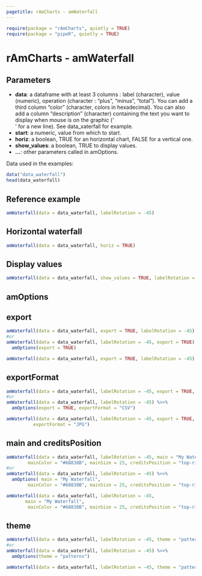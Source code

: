 ```yaml
---
pagetitle: rAmCharts - amWaterfall
---
```


```r
require(package = "rAmCharts", quietly = TRUE)
require(package = "pipeR", quietly = TRUE)
```

<h1>rAmCharts - amWaterfall</h1>

## Parameters

* __data__: a dataframe with at least 3 columns : label (character), value (numeric), operation (character : "plus", "minus", "total"). You can add a third column "color" (character, colors in hexadecimal). You can also add a column "description" (character) containing the text you want to display when mouse is on the graphic ('<br>' for a new line). See data_xaterfall for example.
* __start__: a numeric, value from which to start.
* __horiz__: a boolean, TRUE for an horizontal chart, FALSE for a vertical one.
* __show_values__: a boolean, TRUE to display values.
* __...__: other parameters called in amOptions. 

Data used in the examples:
```r
data("data_waterfall")
head(data_waterfall)
```

## Reference example

```r
amWaterfall(data = data_waterfall, labelRotation = -45)
```

## Horizontal waterfall
```r
amWaterfall(data = data_waterfall, horiz = TRUE)
```

## Display values
```r
amWaterfall(data = data_waterfall, show_values = TRUE, labelRotation = -45)
```

<h2 class="partdivtitle">amOptions</h2>

## export
```r
amWaterfall(data = data_waterfall, export = TRUE, labelRotation = -45)
#or
amWaterfall(data = data_waterfall, labelRotation = -45, export = TRUE) %>>% 
  amOptions(export = TRUE)
```
```r
amWaterfall(data = data_waterfall, export = TRUE, labelRotation = -45)
```
  
## exportFormat
```r
amWaterfall(data = data_waterfall, labelRotation = -45, export = TRUE, exportFormat = "JPG")
#or
amWaterfall(data = data_waterfall, labelRotation = -45) %>>% 
  amOptions(export = TRUE, exportFormat = "CSV")
```
```r
amWaterfall(data = data_waterfall, labelRotation = -45, export = TRUE, 
          exportFormat = "JPG")
```

## main and creditsPosition
```r
amWaterfall(data = data_waterfall, labelRotation = -45, main = "My Waterfall",
        mainColor = "#68838B", mainSize = 25, creditsPosition = "top-right")
#or
amWaterfall(data = data_waterfall, labelRotation = -45) %>>% 
  amOptions( main = "My Waterfall",
        mainColor = "#68838B", mainSize = 25, creditsPosition = "top-right")
```
```r
amWaterfall(data = data_waterfall, labelRotation = -45, 
       main = "My Waterfall",
        mainColor = "#68838B", mainSize = 25, creditsPosition = "top-right")
```

## theme
```r
amWaterfall(data = data_waterfall, labelRotation = -45, theme = "patterns")
#or
amWaterfall(data = data_waterfall, labelRotation = -45) %>>% 
  amOptions(theme = "patterns")
```
```r
amWaterfall(data = data_waterfall, labelRotation = -45, theme = "patterns")
```
